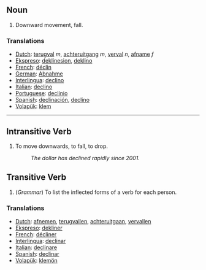 == Noun == 
#Downward movement, fall.

=== Translations === 
*[[Dutch]]: [[terugval]] ''m'', [[achteruitgang]] ''m'', [[verval]] ''n'', [[afname]] ''f''
*[[Ekspreso]]: [[deklinesion]], [[deklino]]
*[[French]]: [[déclin]] 
*[[German]]: [[Abnahme]] 
*[[Interlingua]]: [[declino]] 
*[[Italian]]: [[declino]] 
*[[Portuguese]]: [[declínio]] 
*[[Spanish]]: [[declinación]], [[declino]]
*[[Volapük]]: [[klem]] 

----

== Intransitive Verb == 
#To move downwards, to fall, to drop.
#: ''The dollar has declined rapidly since 2001.''

== Transitive Verb ==
#(''Grammar'') To list the inflected forms of a verb for each person.

=== Translations ===
*[[Dutch]]: [[afnemen]], [[terugvallen]], [[achteruitgaan]], [[vervallen]]
*[[Ekspreso]]: [[dekliner]]
*[[French]]: [[décliner]] 
*[[Interlingua]]: [[declinar]] 
*[[Italian]]: [[declinare]] 
*[[Spanish]]: [[declinar]]
*[[Volapük]]: [[klemön]]